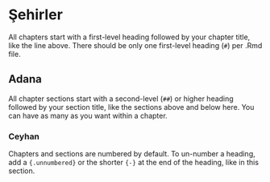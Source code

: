 # Şehirler 

All chapters start with a first-level heading followed by your chapter title, like the line above. There should be only one first-level heading (`#`) per .Rmd file.

## Adana

All chapter sections start with a second-level (`##`) or higher heading followed by your section title, like the sections above and below here. You can have as many as you want within a chapter.

### Ceyhan

Chapters and sections are numbered by default. To un-number a heading, add a `{.unnumbered}` or the shorter `{-}` at the end of the heading, like in this section.
